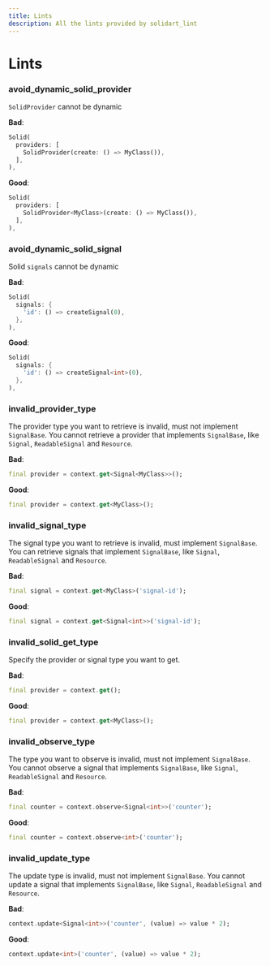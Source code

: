 ```yaml
---
title: Lints
description: All the lints provided by solidart_lint
---
```


# Lints

### avoid_dynamic_solid_provider

`SolidProvider` cannot be dynamic

**Bad**:

```dart
Solid(
  providers: [
    SolidProvider(create: () => MyClass()),
  ],
),
```

**Good**:

```dart
Solid(
  providers: [
    SolidProvider<MyClass>(create: () => MyClass()),
  ],
),
```

### avoid_dynamic_solid_signal

Solid `signals` cannot be dynamic

**Bad**:

```dart
Solid(
  signals: {
    'id': () => createSignal(0),
  },
),
```

**Good**:

```dart
Solid(
  signals: {
    'id': () => createSignal<int>(0),
  },
),
```

### invalid_provider_type

The provider type you want to retrieve is invalid, must not implement `SignalBase`.
You cannot retrieve a provider that implements `SignalBase`, like `Signal`, `ReadableSignal` and `Resource`.

**Bad**:

```dart
final provider = context.get<Signal<MyClass>>();
```

**Good**:

```dart
final provider = context.get<MyClass>();
```

### invalid_signal_type

The signal type you want to retrieve is invalid, must implement `SignalBase`.
You can retrieve signals that implement `SignalBase`, like `Signal`, `ReadableSignal` and `Resource`.

**Bad**:

```dart
final signal = context.get<MyClass>('signal-id');
```

**Good**:

```dart
final signal = context.get<Signal<int>>('signal-id');
```

### invalid_solid_get_type

Specify the provider or signal type you want to get.

**Bad**:

```dart
final provider = context.get();
```

**Good**:

```dart
final provider = context.get<MyClass>();
```

### invalid_observe_type

The type you want to observe is invalid, must not implement `SignalBase`.
You cannot observe a signal that implements `SignalBase`, like `Signal`, `ReadableSignal` and `Resource`.

**Bad**:

```dart
final counter = context.observe<Signal<int>>('counter');
```

**Good**:

```dart
final counter = context.observe<int>('counter');
```

### invalid_update_type

The update type is invalid, must not implement `SignalBase`.
You cannot update a signal that implements `SignalBase`, like `Signal`, `ReadableSignal` and `Resource`.

**Bad**:

```dart
context.update<Signal<int>>('counter', (value) => value * 2);
```

**Good**:

```dart
context.update<int>('counter', (value) => value * 2);
```
